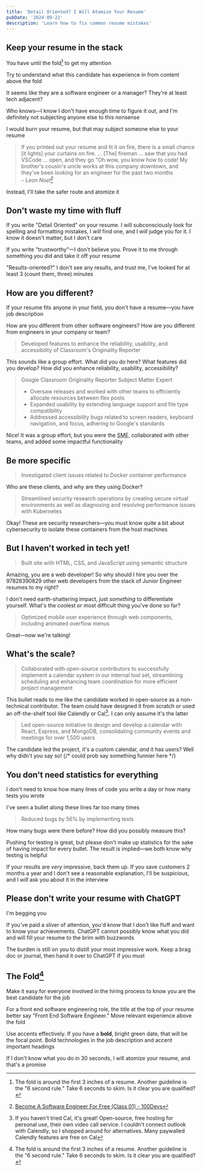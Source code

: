 ```yaml
---
title: 'Detail Oriented? I Will Atomize Your Resume'
pubDate: '2024-09-22'
description: 'Learn how to fix common resume mistakes'
---
```



## Keep your resume in the stack

You have until the fold[^1] to get my attention

[^1]: The fold is around the first 3 inches of a resume. Another guideline is the "6 second rule." Take 6 seconds to skim. Is it clear you are qualified?

Try to understand what this candidate has experience in from content above the fold

<FakeResume />

It seems like they are a software engineer or a manager? They're at least tech adjacent?

Who knows—I know I don't have enough time to figure it out, and I'm definitely not subjecting anyone else to this nonsense

I would burn your resume, but that may subject someone else to your resume

> If you printed out your resume and lit it on fire, there is a small chance [it lights] your curtains on fire. ... [The] fireman ... saw that you had VSCode ... open, and they go "Oh wow, you know how to code! My brother's cousin's uncle works at this company downtown, and they've been looking for an engineer for the past two months <br/>
> – <cite>Leon Noel[^2]</cite>

[^2]: [Become A Software Engineer For Free (Class 01) - 100Devs](https://youtu.be/o3IIobN4xR0?si=uXZ1BO3wiQMPa7th&t=2780)

Instead, I'll take the safer route and atomize it

## Don't waste my time with fluff

If you write "Detail Oriented" on your resume. I will subconsciously look for spelling and formatting mistakes, I _will_ find one, and I _will_ judge you for it. I know it doesn't matter, but I don't care

If you write "trustworthy"—I don't believe you. Prove it to me through something you did and take it off your resume

"Results-oriented?" I don't see any results, and trust me, I've looked for at least 3 (count them, three) minutes

## How are you different?

If your resume fits anyone in your field, you don't have a resume—you have job description

How are you different from other software engineers? How are you different from engineers in your company or team?

> Developed features to enhance the reliability, usability, and accessibility of Classroom's Originality Reporter

This sounds like a group effort. What did you do here? What features did you develop? How did you enhance reliability, usability, accessibility?

> Google Classroom Originality Reporter Subject Matter Expert
>
> - Oversaw releases and worked with other teams to efficiently allocate resources between flex pools
> - Expanded usability by extending language support and file type compatibility
> - Addressed accessibility bugs related to screen readers, keyboard navigation, and focus, adhering to Google's standards

Nice! It was a group effort, but you were the <abbr title="Subject Matter Expert">SME</abbr>, collaborated with other teams, and added some impactful functionality

## Be more specific

> Investigated client issues related to Docker container performance

Who are these clients, and why are they using Docker?

> Streamlined security research operations by creating secure virtual environments as well as diagnosing and resolving performance issues with Kubernetes

Okay! These are security researchers—you must know quite a bit about cybersecurity to isolate these containers from the host machines

## But I haven't worked in tech yet!

> Built site with HTML, CSS, and JavaScript using semantic structure

Amazing, you are a web developer! So why should I hire you over the 97828390829 other web developers from the stack of Junior Engineer resumes to my right?

I don't need earth-shattering impact, just _something_ to differentiate yourself. What's the coolest or most difficult thing you've done so far?

> Optimized mobile user experience through web components, including animated overflow menus

Great—now we're talking!

## What's the scale?

> Collaborated with open-source contributors to successfully implement a calendar system in our internal tool set, streamlining scheduling and enhancing team coordination for more efficient project management

This bullet reads to me like the candidate worked in open-source as a non-technical contributor. The team could have designed it from scratch or used an off-the-shelf tool like Calendly or Cal[^3]. I can only assume it's the latter

[^3]: If you haven't tried Cal, it's great! Open-source, free hosting for personal use, their own video call service. I couldn't connect outlook with Calendly, so I shopped around for alternatives. Many paywalled Calendly features are free on Cal

> Led open-source initiative to design and develop a calendar with React, Express, and MongoDB, consolidating community events and meetings for over 1,500 users

The candidate led the project, it's a custom calendar, _and_ it has users? Well why didn't you say so!
{/* could prob say something funnier here */}

## You don't need statistics for everything

I don't need to know how many lines of code you write a day or how many tests you wrote

I've seen a bullet along these lines far too many times

> Reduced bugs by 56% by implementing tests

How many bugs were there before? How did you possibly measure this?

Pushing for testing is great, but please don't make up statistics for the sake of having impact for every bullet. The result is implied—we both know why testing is helpful

If your results are _very_ impressive, back them up. If you save customers 2 months a year and I don't see a reasonable explanation, I'll be suspicious, and I _will_ ask you about it in the interview

## Please don't write your resume with ChatGPT

I'm begging you

If you've paid a sliver of attention, you'd know that I don't like fluff and want to know your achievements. ChatGPT cannot possibly know what you did and will fill your resume to the brim with buzzwords

The burden is still on you to distill your most impressive work. Keep a brag doc or journal, then hand it over to ChatGPT if you must

## The Fold[^1]

Make it easy for everyone involved in the hiring process to know you are the best candidate for the job

For a front end software engineering role, the title at the top of your resume better say "Front End Software Engineer." Move relevant experience above the fold

Use accents effectively. If you have a **bold**, <span class="text-green-500">bright green</span> date, that will be the focal point. Bold technologies in the job description and accent important headings

If I don't know what you do in 30 seconds, I will atomize your resume, and that's a promise
